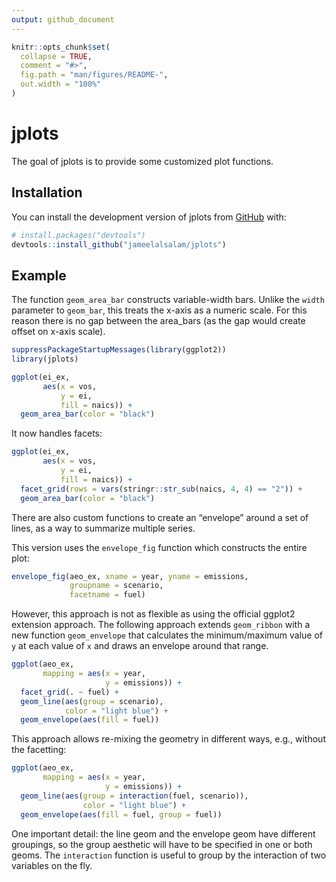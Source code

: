 ```yaml
---
output: github_document
---
```


<!-- README.md is generated from README.Rmd. Please edit that file -->

```r
knitr::opts_chunk$set(
  collapse = TRUE,
  comment = "#>",
  fig.path = "man/figures/README-",
  out.width = "100%"
)
```
# jplots

<!-- badges: start -->
<!-- badges: end -->

The goal of jplots is to provide some customized plot functions.

## Installation

You can install the development version of jplots from [GitHub](https://github.com/) with:

``` r
# install.packages("devtools")
devtools::install_github("jameelalsalam/jplots")
```
## Example

The function `geom_area_bar` constructs variable-width bars. Unlike the `width` parameter to `geom_bar`, this treats the x-axis as a numeric scale. For this reason there is no gap between the area_bars (as the gap would create offset on x-axis scale).

```r
suppressPackageStartupMessages(library(ggplot2))
library(jplots)

ggplot(ei_ex,
       aes(x = vos,
           y = ei,
           fill = naics)) +
  geom_area_bar(color = "black")
```

It now handles facets:

```r
ggplot(ei_ex,
       aes(x = vos,
           y = ei,
           fill = naics)) +
  facet_grid(rows = vars(stringr::str_sub(naics, 4, 4) == "2")) +
  geom_area_bar(color = "black")


```


There are also custom functions to create an "envelope" around a set of lines, as a way to summarize multiple series.

This version uses the `envelope_fig` function which constructs the entire plot:

```r

envelope_fig(aeo_ex, xname = year, yname = emissions, 
             groupname = scenario, 
             facetname = fuel)

```

However, this approach is not as flexible as using the official ggplot2 extension approach. The following approach extends `geom_ribbon` with a new function `geom_envelope` that calculates the minimum/maximum value of `y` at each value of `x` and draws an envelope around that range.

```r

ggplot(aeo_ex,
       mapping = aes(x = year,
                     y = emissions)) +
  facet_grid(. ~ fuel) +
  geom_line(aes(group = scenario), 
            color = "light blue") +
  geom_envelope(aes(fill = fuel))

```

This approach allows re-mixing the geometry in different ways, e.g., without the facetting:

```r
ggplot(aeo_ex,
       mapping = aes(x = year,
                     y = emissions)) +
  geom_line(aes(group = interaction(fuel, scenario)), 
                color = "light blue") +
  geom_envelope(aes(fill = fuel, group = fuel))
```

One important detail: the line geom and the envelope geom have different groupings, so the group aesthetic will have to be specified in one or both geoms. The `interaction` function is useful to group by the interaction of two variables on the fly.


